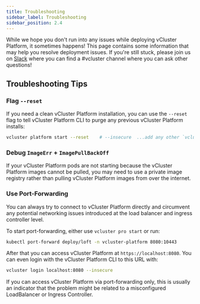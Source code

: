 ```yaml
---
title: Troubleshooting
sidebar_label: Troubleshooting
sidebar_position: 2.4
---
```



While we hope you don't run into any issues while deploying vCluster Platform, it sometimes happens! This
page contains some information that may help you resolve deployment issues. If you're still
stuck, please join us on [Slack](https://slack.loft.sh/) where you can find a #vcluster channel
where you can ask other questions!

## Troubleshooting Tips

### Flag `--reset`

If you need a clean vCluster Platform installation, you can use the `--reset` flag to tell vCluster Platform CLI to purge
any previous vCluster Platform installs:

```bash
vcluster platform start --reset    # --insecure  ...add any other `vcluster pro start` flags if needed
```

### Debug `ImageErr` + `ImagePullBackOff`

If your vCluster Platform pods are not starting because the vCluster Platform images cannot be pulled, you may need to
use a private image registry rather than
pulling vCluster Platform images from over the internet.

### Use Port-Forwarding

You can always try to connect to vCluster Platform directly and circumvent any potential networking issues
introduced at the load balancer and ingress controller level.

To start port-forwarding, either use `vcluster pro start` or run:

```bash
kubectl port-forward deploy/loft -n vcluster-platform 8080:10443
```

After that you can access vCluster Platform at `https://localhost:8080`. You can even login with the vCluster Platform CLI
to this URL with:

```bash
vcluster login localhost:8080 --insecure
```

If you can access vCluster Platform via port-forwarding only, this is usually an indicator that the problem
might be related to a misconfigured LoadBalancer or Ingress Controller.
